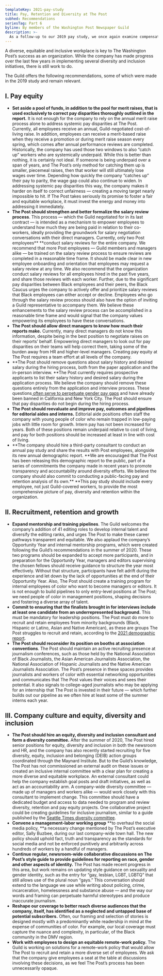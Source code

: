 ```yaml
---
templateKey: 2021-pay-study
title: Pay, Retention and Diversity at The Post
subhed: Recommendations
seriesTag: Part 6
byline: By members of the Washington Post Newspaper Guild
description: >-
  As a follow-up to our 2019 pay study, we once again examine compensation at The Washington Post by race, gender, age and department. But this report goes a step further, using demographic data provided by the company and obtained by the Guild to explore diversity and retention at the organization.
---
```


<PayStudyLinkbox />

A diverse, equitable and inclusive workplace is key to The Washington Post’s success as an organization. While the company has made progress over the last few years in implementing several diversity and inclusion initiatives, there is still work to do.

The Guild offers the following recommendations, some of which were made in the 2019 study and remain relevant.

## I. Pay equity

- **Set aside a pool of funds, in addition to the pool for merit raises, that is used exclusively to correct pay disparities thoroughly outlined in the report.** It is not enough for the company to rely on the annual merit raise process alone to address systemic pay disparities at The Post. Currently, all employees receive an annual, Guild-negotiated cost-of-living raise. In addition, employees can receive a merit-based raise when they receive a promotion or during merit raise season every spring, which comes after annual performance reviews are completed. Historically, the company has used those two windows to also “catch up” workers who are systemically underpaid. While this is better than nothing, it is certainly not ideal. If someone is being underpaid over a span of years, and The Post’s only method for catching them up is smaller, piecemeal raises, then that worker will still ultimately lose wages over time. Depending how quickly the company “catches up” their pay to parity, the wage gap could also continue to widen. In addressing systemic pay disparities this way, the company makes it harder on itself to correct unfairness — creating a moving target nearly impossible to hit. If The Post takes seriously its promise to foster a fair and equitable workplace, it must invest the energy and money into addressing it immediately.
- **The Post should strengthen and better formalize the salary review process**. This process — which the Guild negotiated for in its last contract — is intended as a mechanism to empower employees to understand how much they are being paid in relation to their co-workers, ideally providing the groundwork for salary negotiation conversations with their direct managers. Currently, only two Post employees\*\* \*\*conduct salary reviews for the entire company. We recommend that more Post employees — Guild members and managers alike — be trained on the salary review process to ensure reviews are completed in a reasonable time frame. It should be made clear in new employee onboarding and orientation that employees may request a salary review at any time. We also recommend that the organization conduct salary reviews for all employees hired in the past five years, and share those reviews with each worker. Further, due to the significant pay disparities between Black employees and their peers, the Black Caucus urges the company to actively offer and prioritize salary reviews that Black employees can either accept or decline. Employees who go through the salary review process should also have the option of inviting a Guild representative to accompany them. We believe these enhancements to the salary review process can be accomplished in a reasonable time frame and would signal that the company values empowering its employees to have these conversations.
- **The Post should allow direct managers to know how much their reports make.** Currently, many direct managers do not know this information, despite being in the best position to negotiate raises on their reports’ behalf. Empowering direct managers to look out for pay disparities on their teams will help correct them, taking some of the burden away from HR and higher-level managers. Creating pay equity at The Post requires a team effort at all levels of the company.
- **The Post should remove questions about salary history and desired salary during the hiring process, both from the paper application and the in-person interview. **The Post currently requires prospective applicants to list their salary history and desired salary during the application process. We believe the company should remove these questions entirely from the application and interview process. These questions[ often serve to perpetuate gender pay gaps](https://www.nytimes.com/2018/05/01/upshot/how-a-common-interview-question-fuels-the-gender-pay-gap-and-how-to-stop-it.html?module=inline) and have already been banned in California and New York City. The Post should ensure that pay disparities do not begin during the hiring process.
- **The Post should reevaluate and improve pay, outcomes and pipelines for editorial aides and interns.** Editorial aide positions often staff the company with young people of color who remain trapped in low-paying jobs with little room for growth. Intern pay has not been increased for years. Both of these positions remain underpaid relative to cost of living, and pay for both positions should be increased at least in line with cost of living.
- **The company should hire a third-party consultant to conduct an annual pay study and share the results with Post employees, alongside its new annual demographic report. **We are encouraged that The Post has been releasing this demographic report to the public, part of a series of commitments the company made in recent years to promote transparency and accountability around diversity efforts. We believe the company should also commit to conducting a public-facing pay and retention analysis of its own.\*\* \*\*This pay study should include every employee, not just Guild-covered workers, to provide the most comprehensive picture of pay, diversity and retention within the organization.

## II. Recruitment, retention and growth

- **Expand mentorship and training pipelines**. The Guild welcomes the company’s addition of 41 editing roles to develop internal talent and diversify the editing ranks, and urges The Post to make these career pathways transparent and equitable. We also applaud the company’s Opportunity Year and internal mentorship programs, which were created following the Guild’s recommendations in the summer of 2020. These two programs should be expanded to accept more participants, and in preparation for the Opportunity Year, managers and editors supervising the chosen fellows should receive guidance to structure the year most effectively. Without that structure, participants have felt adrift during the experience and let down by the lack of opportunities at the end of their Opportunity Year. Also, The Post should create a training program for internal employees of color who want to become managers or editors. It is not enough to build pipelines to only entry-level positions at The Post; we need people of color in management positions, shaping decisions and fostering a diverse array of talent.
- **Commit to ensuring that the finalists brought in for interviews include at least one candidate from an underrepresented background.** This must be mandatory for leadership positions. The Post must do more to recruit and retain employees from minority backgrounds (Black, Hispanic or Latino, Asian and Native American), as these are groups The Post struggles to recruit and retain, according to the [2021 demographic report](https://www.washingtonpost.com/pr/2021/07/28/workforce-demographics/).
- **The Post should reconsider its position on booths at association conventions**. The Post should maintain an active recruiting presence at journalism conferences, such as those held by the National Association of Black Journalists, the Asian American Journalists Association, the National Association of Hispanic Journalists and the Native American Journalists Association. The Post’s presence in these spaces provides journalists and workers of color with essential networking opportunities and communicates that The Post values their voices and sees their potential. It also signals to college-aged journalists who may be applying for an internship that The Post is invested in their future — which further builds out our pipeline as we often hire at least some of the summer interns each year.

## III. Company culture and equity, diversity and inclusion

- **The Post should hire an equity, diversity and inclusion consultant and form a diversity committee.** After the summer of 2020, The Post hired senior positions for equity, diversity and inclusion in both the newsroom and HR, and the company has also recently started recruiting for five diversity, equity, inclusion and belonging (DEIB) action groups coordinated through the Maynard Institute. But to the Guild’s knowledge, The Post has not commissioned an external audit on these issues or created an inclusive internal committee with a clear plan for creating a more diverse and equitable workplace. An external consultant could help the company establish goal posts and draft initiatives, as well as act as an accountability arm. A company-wide diversity committee — made up of managers and workers alike — would work closely with this consultant to implement change. This committee should have a dedicated budget and access to data needed to program and review diversity, retention and pay equity projects. One collaborative project could be creating guidelines for inclusive journalism, similar to a guide published by the [Seattle Times diversity committee](https://docs.google.com/document/d/1Uk0LrP2iM22rY39quqJZBZOstFNAGirJd5KH9hjRAKo/edit).
- **Convene a management-labor working group** **to overhaul the social media policy, **a necessary change mentioned by The Post’s executive editor, Sally Buzbee, during our last company-wide town hall. The new policy should uphold fact, truth and transparency as the standards for social media and not be enforced punitively and arbitrarily across hundreds of workers by a handful of managers.
- **Continue regular, newsroom-wide collaborative discussions on The Post’s style guide to provide guidelines for reporting on race, gender and other aspects of identity.** The Post has made recent progress in this area, but work remains on updating style guidance on sexuality and gender identity, such as the entry for “gay, lesbian, LGBT, LGBTQ” that still allows use of the plural noun “gays.” This conversation should extend to the language we use while writing about policing, crime, incarceration, homelessness and substance abuse — and the way our words and framing can perpetuate harmful stereotypes and produce inaccurate journalism.
- **Reshape our coverage to better reach diverse audiences that the company, itself, has identified as a neglected and untapped base of potential subscribers.** Often, our framing and selection of stories is designed mostly with a predominantly white readership in mind at the expense of communities of color. For example, our local coverage must capture the nuance and complexity, in particular, of the Black community in the DMV region.
- **Work with employees to design an equitable remote-work policy.** The Guild is working on solutions for a remote-work policy that would allow The Post to recruit and retain a more diverse set of employees. We ask that the company give employees a seat at the table at discussions involving these decisions, as we feel The Post’s process has been unnecessarily opaque.
